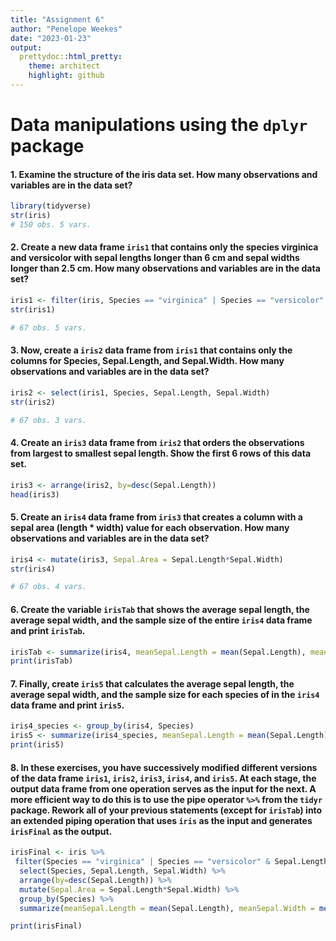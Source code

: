 ```yaml
---
title: "Assignment 6"
author: "Penelope Weekes"
date: "2023-01-23"
output:
  prettydoc::html_pretty:
    theme: architect
    highlight: github
---
```

# Data manipulations using the `dplyr` package
#### 1. Examine the structure of the iris data set. How many observations and variables are in the data set?
```r
library(tidyverse)
str(iris)
# 150 obs. 5 vars.
```
#### 2. Create a new data frame `iris1` that contains only the species virginica and versicolor with sepal lengths longer than 6 cm and sepal widths longer than 2.5 cm. How many observations and variables are in the data set?
```r
iris1 <- filter(iris, Species == "virginica" | Species == "versicolor" & Sepal.Length > 6 & Sepal.Width > 2.5)
str(iris1)

# 67 obs. 5 vars. 
```
#### 3. Now, create a `iris2` data frame from `iris1` that contains only the columns for Species, Sepal.Length, and Sepal.Width. How many observations and variables are in the data set?
```r
iris2 <- select(iris1, Species, Sepal.Length, Sepal.Width)
str(iris2)

# 67 obs. 3 vars.
```
#### 4. Create an `iris3` data frame from `iris2` that orders the observations from largest to smallest sepal length. Show the first 6 rows of this data set.
```r
iris3 <- arrange(iris2, by=desc(Sepal.Length))
head(iris3)
```
#### 5. Create an `iris4` data frame from `iris3` that creates a column with a sepal area (length * width) value for each observation. How many observations and variables are in the data set?
```r
iris4 <- mutate(iris3, Sepal.Area = Sepal.Length*Sepal.Width)
str(iris4)

# 67 obs. 4 vars. 
```
#### 6. Create the variable `irisTab` that shows the average sepal length, the average sepal width, and the sample size of the entire `iris4` data frame and print `irisTab`.
```r
irisTab <- summarize(iris4, meanSepal.Length = mean(Sepal.Length), meanSepal.Width = mean(Sepal.Width), sampleSize = n())
print(irisTab)

```
#### 7. Finally, create `iris5` that calculates the average sepal length, the average sepal width, and the sample size for each species of in the `iris4` data frame and print `iris5`.
```r
iris4_species <- group_by(iris4, Species)
iris5 <- summarize(iris4_species, meanSepal.Length = mean(Sepal.Length), meanSepal.Width = mean(Sepal.Width), sampleSize = n())
print(iris5)
```
#### 8. In these exercises, you have successively modified different versions of the data frame `iris1`, `iris2`, `iris3`, `iris4`, and `iris5`. At each stage, the output data frame from one operation serves as the input for the next. A more efficient way to do this is to use the pipe operator `%>%` from the `tidyr` package. Rework all of your previous statements (except for `irisTab`) into an extended piping operation that uses `iris` as the input and generates `irisFinal` as the output.
```r
irisFinal <- iris %>%
 filter(Species == "virginica" | Species == "versicolor" & Sepal.Length > 6 & Sepal.Width > 2.5) %>%
  select(Species, Sepal.Length, Sepal.Width) %>%
  arrange(by=desc(Sepal.Length)) %>%
  mutate(Sepal.Area = Sepal.Length*Sepal.Width) %>%
  group_by(Species) %>%
  summarize(meanSepal.Length = mean(Sepal.Length), meanSepal.Width = mean(Sepal.Width), sampleSize = n()) 

print(irisFinal)
```


